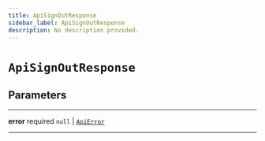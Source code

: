 ```yaml
---
title: ApiSignOutResponse
sidebar_label: ApiSignOutResponse
description: No description provided.
---
```


# `ApiSignOutResponse`

## Parameters

---

**<span className="parameter-name">error</span>** <span className="optional-status">required</span> `null` | [`ApiError`](/reference/__docgen__/javascript/auth/types/api-error)

---
